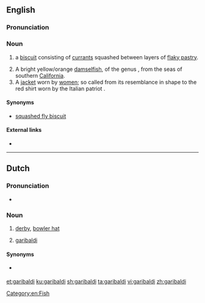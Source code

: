 {{also|Garibaldi}}
==English==

===Pronunciation===
{{rfp|lang=en}}

===Noun===
{{en-noun}}

# {{label|en|British}} a [[biscuit]] consisting of [[currant]]s squashed between layers of [[flaky pastry]].
# A bright yellow/orange [[damselfish]], of the genus {{taxlink|Hypsypops|genus|noshow=1}}, from the seas of southern [[California]].
# A [[jacket]] worn by [[woman|women]]; so called from its resemblance in shape to the red shirt worn by the Italian patriot {{pedlink|Garibaldi}}.

====Synonyms====
* {{sense|biscuit}} [[squashed fly biscuit]]

====External links====
* {{pedia|Garibaldi biscuit}}

----

==Dutch==

===Pronunciation===
* {{audio|Nl-garibaldi.ogg|Audio|lang=nl}}

===Noun===
{{nl-noun|m|-'s|garibaldietje}}

# [[derby]], [[bowler hat]]
# {{label|nl|zoology}} [[#English|garibaldi]] {{gloss|fish}}

====Synonyms====
* {{sense|bowler hat}} {{l|nl|garibaldihoed}}

[[Category:en:Fish]]

[[et:garibaldi]]
[[ku:garibaldi]]
[[sh:garibaldi]]
[[ta:garibaldi]]
[[vi:garibaldi]]
[[zh:garibaldi]]